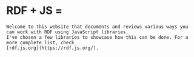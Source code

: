 
<Content id="intro">
    <h1 className="title" style={{display: "flex", gap: "0.25rem", alignItems: "center", marginTop: 0}}>
        <span>RDF + JS = </span>
        <BsFillHeartFill style={{fill: "rgb(232, 30, 30)"}}/>
    </h1>

    Welcome to this website that documents and reviews various ways you can work with RDF using JavaScript libraries.
    I've chosen a few libraries to showcase how this can be done. For a more complete list, check
    [rdf.js.org](https://rdf.js.org/).
</Content>

<LibraryList showDescription={true}/>